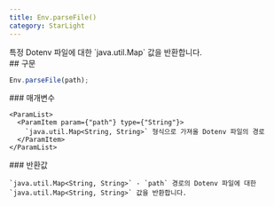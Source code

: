 ```yaml
---
title: Env.parseFile()
category: StarLight
---
```


<Section>
  특정 Dotenv 파일에 대한 `java.util.Map<String, String>` 값을 반환합니다.
</Section>
<Section>
  ## 구문

  ~~~js
  Env.parseFile(path);
  ~~~

  <Section>
    ### 매개변수

    <ParamList>
      <ParamItem param={"path"} type={"String"}>
        `java.util.Map<String, String>` 형식으로 가져올 Dotenv 파일의 경로
      </ParamItem>
    </ParamList>
  </Section>
  <Section>
    ### 반환값

    `java.util.Map<String, String>` - `path` 경로의 Dotenv 파일에 대한 `java.util.Map<String, String>` 값을 반환합니다.
  </Section>
</Section>